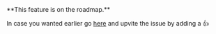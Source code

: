 
<Callout type="info" emoji="💡">
**This feature is on the roadmap.**

In case you wanted earlier go [here](https://github.com/unbody-io/roadmap/issues/15) and upvite the issue by adding a 👍

</Callout>
